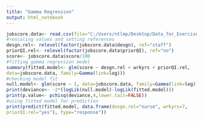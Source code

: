 ---
title: "Gamma Regression"
output: html_notebook
---

```{r}
jobscore.data<- read.csv(file="C:/Users/ntlmp/Desktop/Data_for_Exercises/Exercise2.2Data.csv", header=TRUE, sep=",")
#rescaling values and setting references
desgn.rel<- relevel(factor(jobscore.data$desgn), ref="staff")
priorQI.rel<- relevel(factor(jobscore.data$priorQI), ref="no")
score<- jobscore.data$score/100
#fitting gamma regression model
summary(fitted.model<- glm(score ~ desgn.rel + wrkyrs + priorQI.rel, 
data=jobscore.data, family=Gamma(link=log)))
#checking model fit
null.model<- glm(score ~ 1, data=jobscore.data, family=Gamma(link=log))
print(deviance<- -2*(logLik(null.model)-logLik(fitted.model)))
print(p.value<- pchisq(deviance,4,lower.tail=FALSE))
#using fitted model for prediction
print(predict(fitted.model, data.frame(desgn.rel="nurse", wrkyrs=7, 
priorQI.rel="yes"), type="response"))
```

